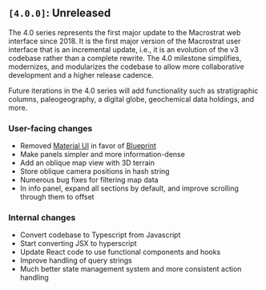 ## `[4.0.0]`: Unreleased

The 4.0 series represents the first major update to the Macrostrat web interface
since 2018. It is the first major version of the Macrostrat user interface that
is an incremental update, i.e., it is an evolution of the v3 codebase rather
than a complete rewrite. The 4.0 milestone simplifies, modernizes, and
modularizes the codebase to allow more collaborative development and a higher
release cadence.

Future iterations in the 4.0 series will add functionality such as
stratigraphic columns, paleogeography, a digital globe, geochemical data
holdings, and more.

### User-facing changes

- Removed [Material UI](https://material-ui.com/) in favor of [Blueprint](https://blueprintjs.com/)
- Make panels simpler and more information-dense
- Add an oblique map view with 3D terrain
- Store oblique camera positions in hash string
- Numerous bug fixes for filtering map data
- In info panel, expand all sections by default, and improve scrolling through them
  to offset

### Internal changes

- Convert codebase to Typescript from Javascript
- Start converting JSX to hyperscript
- Update React code to use functional components and hooks
- Improve handling of query strings
- Much better state management system and more consistent action handling
